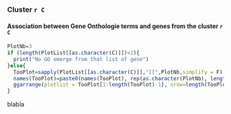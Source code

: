 

### Cluster `r C`

#### Association between Gene Onthologie terms and genes from the cluster `r C` 

``` r
PlotNb=3
if (length(PlotList[[as.character(C)]])<2){
  print("No GO emerge from that list of gene")
}else{
  TooPlot=sapply(PlotList[[as.character(C)]],"[[",PlotNb,simplify = F)
  names(TooPlot)=paste0(names(TooPlot), rep(as.character(PlotNb), length(TooPlot)))
  ggarrange(plotlist = TooPlot[1:length(TooPlot)-1], nrow=length(TooPlot)-1, align="hv")
}
```


<!-- #### GO to Gene asssociation network -->

<!-- ```{r test2, warning=FALSE, message=FALSE, fig.height=20, fig.width=18} -->
<!-- P2 -->
<!-- ``` -->


blabla


